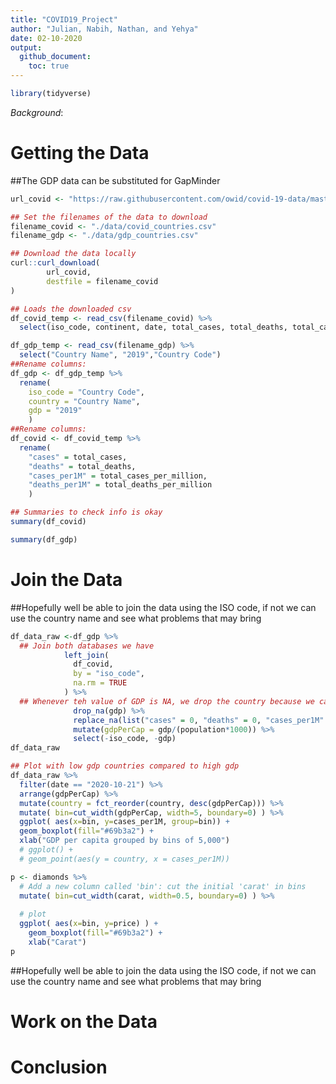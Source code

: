 ```yaml
---
title: "COVID19_Project"
author: "Julian, Nabih, Nathan, and Yehya"
date: 02-10-2020
output:
  github_document:
    toc: true
---
```


```r
library(tidyverse)
```

*Background*:


# Getting the Data
<!------------------------------------------------------>
##The GDP data can be substituted for GapMinder
```r
url_covid <- "https://raw.githubusercontent.com/owid/covid-19-data/master/public/data/owid-covid-data.csv"

## Set the filenames of the data to download
filename_covid <- "./data/covid_countries.csv"
filename_gdp <- "./data/gdp_countries.csv"

## Download the data locally
curl::curl_download(
        url_covid,
        destfile = filename_covid
)

## Loads the downloaded csv
df_covid_temp <- read_csv(filename_covid) %>% 
  select(iso_code, continent, date, total_cases, total_deaths, total_cases_per_million, total_deaths_per_million, population)

df_gdp_temp <- read_csv(filename_gdp) %>% 
  select("Country Name", "2019","Country Code")
##Rename columns:
df_gdp <- df_gdp_temp %>% 
  rename(
    iso_code = "Country Code",
    country = "Country Name",
    gdp = "2019"
    )
##Rename columns:
df_covid <- df_covid_temp %>% 
  rename(
    "cases" = total_cases,
    "deaths" = total_deaths,
    "cases_per1M" = total_cases_per_million,
    "deaths_per1M" = total_deaths_per_million
    )

## Summaries to check info is okay
summary(df_covid)

summary(df_gdp)
```

# Join the Data
<!-- -------------------------------------------------- -->
##Hopefully well be able to join the data using the ISO code, if not we can use the country name and see what problems that may bring
```r

df_data_raw <-df_gdp %>%
  ## Join both databases we have
            left_join(
              df_covid,
              by = "iso_code",
              na.rm = TRUE
            ) %>% 
  ## Whenever teh value of GDP is NA, we drop the country because we cant compare it to others. If teh value of a case/death count is NA, we set it to 0
              drop_na(gdp) %>% 
              replace_na(list("cases" = 0, "deaths" = 0, "cases_per1M" = 0,  "deaths_per1M" = 0)) %>% 
              mutate(gdpPerCap = gdp/(population*1000)) %>% 
              select(-iso_code, -gdp)
df_data_raw
```

```r
## Plot with low gdp countries compared to high gdp
df_data_raw %>% 
  filter(date == "2020-10-21") %>% 
  arrange(gdpPerCap) %>% 
  mutate(country = fct_reorder(country, desc(gdpPerCap))) %>% 
  mutate( bin=cut_width(gdpPerCap, width=5, boundary=0) ) %>%
  ggplot( aes(x=bin, y=cases_per1M, group=bin)) +
  geom_boxplot(fill="#69b3a2") +
  xlab("GDP per capita grouped by bins of 5,000")
  # ggplot() + 
  # geom_point(aes(y = country, x = cases_per1M))
```
```r
p <- diamonds %>%
  # Add a new column called 'bin': cut the initial 'carat' in bins
  mutate( bin=cut_width(carat, width=0.5, boundary=0) ) %>%
  
  # plot
  ggplot( aes(x=bin, y=price) ) +
    geom_boxplot(fill="#69b3a2") +
    xlab("Carat")
p
```


<!-- -------------------------------------------------- -->
##Hopefully well be able to join the data using the ISO code, if not we can use the country name and see what problems that may bring


# Work on the Data
<!-- -------------------------------------------------- -->

# Conclusion
<!-- -------------------------------------------------- -->
